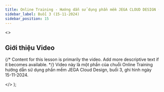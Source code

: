 ```yaml
---
title: Online Training - Hướng dẫn sử dụng phần mềm JEGA CLOUD DESIGN (Buổi 3 - 15-11-2024)
sidebar_label: Buổi 3 (15-11-2024)
sidebar_position: 15
---
```



  <>
    <h2>Giới thiệu Video</h2>
    <p>
      {/* Content for this lesson is primarily the video. Add more descriptive text if it becomes available. */}
      Video này là một phần của chuỗi Online Training hướng dẫn sử dụng phần mềm JEGA Cloud Design, buổi 3, ghi hình ngày 15-11-2024.
    </p>
  </>
);


<VideoWithTimestamps
  youtubeId="nXhKU8XxqR4"
  videoPlayerTitle="Online Training - Hướng dẫn sử dụng phần mềm JEGA CLOUD DESIGN (Buổi 3 - 15-11-2024)"
  introContent={introContentOtJcd15}
  timestamps={timestampsDataOtJcd15}
/>
